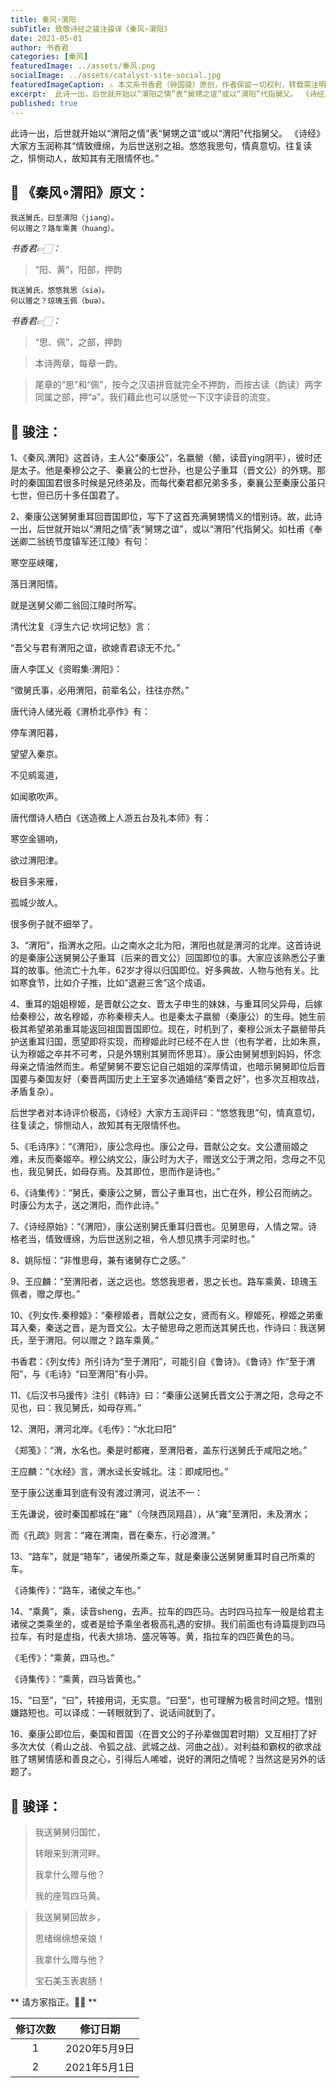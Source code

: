 ```yaml
---
title: 秦风∘渭阳
subTitle: 致敬诗经之骏注骏译《秦风∘渭阳》
date: 2021-05-01
author: 书香君
categories: [秦风]
featuredImage: ../assets/秦风.png
socialImage: ../assets/catalyst-site-social.jpg
featuredImageCaption: ⚠️️ 本文系书香君（钟国骏）原创，作者保留一切权利，转载需注明出处。
excerpt:  此诗一出，后世就开始以“渭阳之情”表“舅甥之谊”或以“渭阳”代指舅父。 《诗经》大家方玉润称其“情致缠绵，为后世送别之祖。悠悠我思句，情真意切。往复读之，悱恻动人，故知其有无限情怀也。” 
published: true
---
```


此诗一出，后世就开始以“渭阳之情”表“舅甥之谊”或以“渭阳”代指舅父。
《诗经》大家方玉润称其“情致缠绵，为后世送别之祖。悠悠我思句，情真意切。往复读之，悱恻动人，故知其有无限情怀也。”


## 🌼 《秦风∘渭阳》原文：

```
我送舅氏，曰至渭阳（jiang）。
何以赠之？路车乘黄（huang）。
```

*书香君👉🏻：*

> “阳、黄”，阳部，押韵

```
我送舅氏，悠悠我思（siə）。
何以赠之？琼瑰玉佩（buə）。
```

*书香君👉🏻：*

> “思、佩”，之部，押韵

> 本诗两章，每章一韵。

> 尾章的“思”和“佩”，按今之汉语拼音就完全不押韵，而按古读（韵读）两字同属之部，押“ə”。我们藉此也可以感觉一下汉字读音的流变。


## 🍁️ 骏注：

1、《秦风.渭阳》这首诗，主人公“秦康公”，名嬴罃（罃，读音ying阴平），彼时还是太子。他是秦穆公之子、秦襄公的七世孙，也是公子重耳（晋文公）的外甥。那时的秦国国君很多时候是兄终弟及，而每代秦君都兄弟多多，秦襄公至秦康公虽只七世，但已历十多任国君了。

2、秦康公送舅舅重耳回晋国即位，写下了这首充满舅甥情义的惜别诗。故，此诗一出，后世就开始以“渭阳之情”表“舅甥之谊”，或以“渭阳”代指舅父。如杜甫《奉送卿二翁统节度镇军还江陵》有句：

寒空巫峡曙，

落日渭阳情。

就是送舅父卿二翁回江陵时所写。

清代沈复《浮生六记·坎坷记愁》言：

“吾父与君有渭阳之谊，欲媳青君谅无不允。”

唐人李匡乂《资暇集·渭阳》：

“徵舅氏事，必用渭阳，前辈名公，往往亦然。”

唐代诗人储光羲《渭桥北亭作》有：

停车渭阳暮，

望望入秦京。

不见鹓鸾道，

如闻歌吹声。

唐代僧诗人栖白《送造微上人游五台及礼本师》有：

寒空金锡响，

欲过渭阳津。

极目多来雁，

孤城少故人。

很多例子就不细举了。

3、“渭阳”，指渭水之阳。山之南水之北为阳，渭阳也就是渭河的北岸。这首诗说的是秦康公送舅舅公子重耳（后来的晋文公）回国即位的事。大家应该熟悉公子重耳的故事。他流亡十九年，62岁才得以归国即位。好多典故、人物与他有关。比如寒食节，比如介子推，比如“退避三舍”这个成语。

4、重耳的姐姐穆姬，是晋献公之女、晋太子申生的妹妹，与重耳同父异母，后嫁给秦穆公，故名穆姬，亦称秦穆夫人。也是秦太子嬴罃（秦康公）的生母。她生前极其希望弟弟重耳能返回祖国晋国即位。现在，时机到了，秦穆公派太子嬴罃带兵护送重耳归国，愿望即将实现，而穆姬此时已经不在人世（也有学者，比如朱熹，认为穆姬之卒并不可考，只是外甥别其舅而怀思耳）。康公由舅舅想到妈妈，怀念母亲之情油然而生。希望舅舅不要忘记自己姐姐的深厚情谊，也暗示舅舅即位后晋国要与秦国友好（秦晋两国历史上王室多次通婚结“秦晋之好”，也多次互相攻战，矛盾复杂）。

后世学者对本诗评价极高，《诗经》大家方玉润评曰：“悠悠我思”句，情真意切，往复读之，悱恻动人，故知其有无限情怀也。

5、《毛诗序》：“《渭阳》，康公念母也。康公之母，晋献公之女。文公遭丽姬之难，未反而秦姬卒。穆公纳文公，康公时为大子，赠送文公于渭之阳，念母之不见也，我见舅氏，如母存焉。及其即位，思而作是诗也。”

6、《诗集传》：“舅氏，秦康公之舅，晋公子重耳也，出亡在外，穆公召而纳之。时康公为太子，送之渭阳，而作此诗。”

7、《诗经原始》：“《渭阳》，康公送别舅氏重耳归晋也。见舅思母，人情之常。诗格老当，情致缠绵，为后世送别之祖，令人想见携手河梁时也。”

8、姚际恒：“非惟思母，兼有诸舅存亡之感。”

9、王应麟：“至渭阳者，送之远也。悠悠我思者，思之长也。路车乘黄、琼瑰玉佩者，赠之厚也。”

10、《列女传.秦穆姬》：“秦穆姬者，晋献公之女，贤而有义。穆姬死，穆姬之弟重耳入秦，秦送之晋，是为晋文公。太子罃思母之恩而送其舅氏也，作诗曰：我送舅氏，至于渭阳。何以赠之？路车乘黄。”

书香君：《列女传》所引诗为“至于渭阳”，可能引自《鲁诗》。《鲁诗》作“至于渭阳”，与《毛诗》“曰至渭阳”有小异。

11、《后汉书马援传》注引《韩诗》曰：“秦康公送舅氏晋文公于渭之阳，念母之不见也，曰：我见舅氏，如母存焉。”

12、渭阳，渭河北岸。《毛传》：“水北曰阳”

《郑笺》：“渭，水名也。秦是时都雍，至渭阳者，盖东行送舅氏于咸阳之地。”

王应麟：“《水经》言，渭水迳长安城北。注：即咸阳也。”

至于康公送重耳到底有没有渡过渭河，说法不一：

王先谦说，彼时秦国都城在“雍”（今陕西凤翔县），从“雍”至渭阳，未及渭水；

而《孔疏》则言：“雍在渭南，晋在秦东，行必渡渭。”

13、“路车”，就是“辂车”，诸侯所乘之车，就是秦康公送舅舅重耳时自己所乘的车。

《诗集传》：“路车，诸侯之车也。”

14、“乘黄”，乘，读音sheng，去声。拉车的四匹马。古时四马拉车一般是给君主诸侯之类乘坐的，或者是给予乘坐者极高礼遇的安排。我们前面也有诗篇提到四马拉车，有时是虚指，代表大排场、盛况等等。黄，指拉车的四匹黄色的马。

《毛传》：“乘黄，四马也。”

《诗集传》：“乘黄，四马皆黄也。”

15、“曰至”，“曰”，转接用词，无实意。“曰至”，也可理解为极言时间之短。惜别嫌路短也。可以译成：一转眼就到了、说话间就到了。

16、秦康公即位后，秦国和晋国（在晋文公的子孙辈做国君时期）又互相打了好多次大仗（肴山之战、令狐之战、武城之战、河曲之战）。对利益和霸权的欲求战胜了甥舅情感和善良之心，引得后人唏嘘，说好的渭阳之情呢？当然这是另外的话题了。


## 🍁️ 骏译：


> 我送舅舅归国忙，
> 
> 转眼来到渭河畔。
> 
> 我拿什么赠与他？
> 
> 我的座驾四马黄。
> 

> 我送舅舅回故乡，
> 
> 思绪绵绵想亲娘！
> 
> 我拿什么赠与他？
> 
> 宝石美玉表衷肠！
> 


** 请方家指正。🙏🏻 **

| 修订次数      | 修订日期 |
|   :----: |    :----:   |
|  1   | 2020年5月9日       |
|  2   | 2021年5月1日       |


